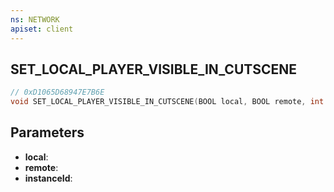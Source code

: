 ```yaml
---
ns: NETWORK
apiset: client
---
```

## SET_LOCAL_PLAYER_VISIBLE_IN_CUTSCENE

```c
// 0xD1065D68947E7B6E
void SET_LOCAL_PLAYER_VISIBLE_IN_CUTSCENE(BOOL local, BOOL remote, int instanceId);
```


## Parameters
* **local**:
* **remote**:
* **instanceId**: